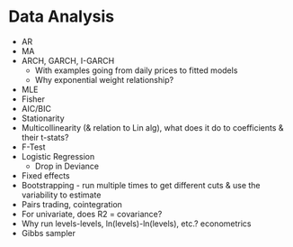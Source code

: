 # Data Analysis {#da}

- AR
- MA
- ARCH, GARCH, I-GARCH
  - With examples going from daily prices to fitted models
  - Why exponential weight relationship?
- MLE
- Fisher
- AIC/BIC
- Stationarity
- Multicollinearity (& relation to Lin alg), what does it do to coefficients & their t-stats?
- F-Test
- Logistic Regression
  - Drop in Deviance
- Fixed effects
- Bootstrapping - run multiple times to get different cuts & use the variability to estimate 
- Pairs trading, cointegration
- For univariate, does R2 = covariance?
- Why run levels-levels, ln(levels)-ln(levels), etc.? econometrics
- Gibbs sampler
